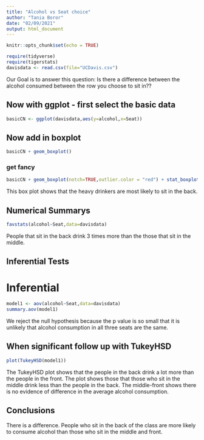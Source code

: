 ```yaml
---
title: "Alcohol vs Seat choice"
author: "Tania Boror"
date: "02/09/2021"
output: html_document
---
```


```r
knitr::opts_chunk$set(echo = TRUE)
```

```r
require(tidyverse)
require(tigerstats)
davisdata <- read.csv(file="UCDavis.csv")
```
Our Goal is to answer this question: Is there a difference between the alcohol consumed between the row you choose to sit in??

## Now with ggplot - first select the basic data

```r
basicCN <- ggplot(davisdata,aes(y=alcohol,x=Seat))
```
## Now add in boxplot

```r
basicCN + geom_boxplot()
```
  
  
### get fancy  

```r
basicCN + geom_boxplot(notch=TRUE,outlier.color = "red") + stat_boxplot(geom ='errorbar') + labs(title="Fancy notch boxplot \n with 2 lines")
```


This box plot shows that the heavy drinkers are most likely to sit in the back. 


## Numerical Summarys 

```r
favstats(alcohol~Seat,data=davisdata)
```


People that sit in the back drink 3 times more than the those that sit in the middle.   

## Inferential Tests
# Inferential

```r
model1 <- aov(alcohol~Seat,data=davisdata)
summary.aov(model1)
```
We reject the null hypothesis because the p value is so small that it is unlikely that alcohol consumption in all three seats are the same.


## When significant follow up with TukeyHSD  

```r
plot(TukeyHSD(model1))
```

The TukeyHSD plot shows that the people in the back drink a lot more than the people in the front. The plot shows those that those who sit in the middle drink less than the people in the back. The middle-front shows there is no evidence of difference in the average alcohol consumption.  

## Conclusions

There is a difference. People who sit in the back of the class are more likely to consume alcohol than those who sit in the middle and front.

